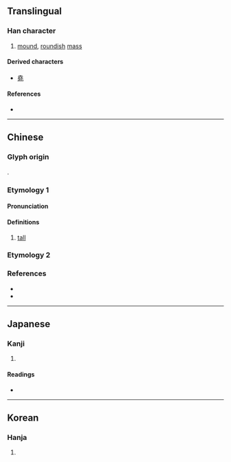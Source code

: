 {{also|壵}}
{{character info}}

==Translingual==

===Han character===
{{Han char|rn=32|rad=土|as=06|sn=9|four=40114|canj=GGG|ids=⿱土⿰土土}}

# [[mound]], [[roundish]] [[mass]]

====Derived characters====
* [[堯]]

====References====
* {{Han ref|kx=0228.070|dkj=05047|hdz=10437.010|uh=579A|ud=22426|bh=CE5D|bd=52829}}

----

==Chinese==
{{zh-forms}}

===Glyph origin===
{{Han etym}}
{{zh-etym-triple|土|earth; dirt}}.

===Etymology 1===

====Pronunciation====
{{zh-pron
|m=yáo
|c=jiu1,jiu4
|mc=y
|oc=y
|ma=
|cat=n
}}

====Definitions====
{{zh-hanzi}}

# {{zh-obsolete}} {{lb|zh|of masses of earth}} [[tall]]

===Etymology 2===
{{zh-see|堯}}

===References===
* {{R:twedu|C01653}}
* {{R:twedu|A00786-028-1}}

----

==Japanese==

===Kanji===
{{ja-kanji|grade=|rs=土06}}

# {{rfdef|ja|sort=土06}}

====Readings====
* {{ja-readings|on=[[げう]] (geu)|kun=}}

----

==Korean==

===Hanja===
{{ko-hanja|hangeul=요|eumhun=|rv=yo|mr=yo|y=yo}}

# {{rfdef|ko|sort=土06}}